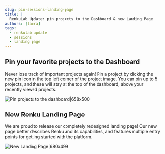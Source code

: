 ```yaml
---
slug: pin-sessions-landing-page
title: |
  RenkuLab Update: pin projects to the Dashboard & new Landing Page
authors: [laura]
tags:
  - renkulab update
  - sessions
  - landing page
---
```


## Pin your favorite projects to the Dashboard

Never lose track of important projects again! Pin a project by clicking the new pin icon in the top left corner of the project image. You can pin up to 5 projects, and these will stay at the top of the dashboard, above your recently viewed projects. 

![Pin projects to the dashboard|658x500](./pin-dashboard.gif)


## New Renku Landing Page

We are proud to release our completely redesigned landing page! Our new 
page better describes Renku and its capabilities, and features multiple entry points for getting started with the platform. 

![New Landing Page|680x499](./landing-page.gif)
